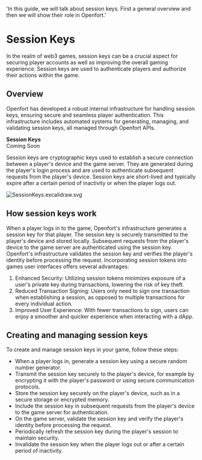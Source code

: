   'In this guide, we will talk about session keys. First a general overview and then we will show their role in Openfort.'

# Session Keys
In the realm of web3 games, session keys can be a crucial aspect for securing player accounts as well as improving the overall gaming experience. Session keys are used to authenticate players and authorize their actions within the game.

## Overview
Openfort has developed a robust internal infrastructure for handling session keys, ensuring secure and seamless player authentication. This infrastructure includes automated systems for generating, managing, and validating session keys, all managed through Openfort APIs.

<Note>
  <strong>Session Keys </strong>
  <br /> Coming Soon
</Note>

Session keys are cryptographic keys used to establish a secure connection between a player's device and the game server. They are generated during the player's login process and are used to authenticate subsequent requests from the player's device. Session keys are short-lived and typically expire after a certain period of inactivity or when the player logs out.

![SessionKeys.excalidraw.svg](https://blog-cms.openfort.xyz/uploads/Session_Keys_excalidraw_3f37ce39f1.svg)

## How session keys work
When a player logs in to the game, Openfort's infrastructure generates a session key for that player. The session key is securely transmitted to the player's device and stored locally. Subsequent requests from the player's device to the game server are authenticated using the session key. Openfort's infrastructure validates the session key and verifies the player's identity before processing the request. Incorporating session tokens into games user interfaces offers several advantages:
1. Enhanced Security: Utilizing session tokens minimizes exposure of a user's private key during transactions, lowering the risk of key theft.
2. Reduced Transaction Signing: Users only need to sign one transaction when establishing a session, as opposed to multiple transactions for every individual action.
3. Improved User Experience: With fewer transactions to sign, users can enjoy a smoother and quicker experience when interacting with a dApp.

## Creating and managing session keys
To create and manage session keys in your game, follow these steps:

- When a player logs in, generate a session key using a secure random number generator.
- Transmit the session key securely to the player's device, for example by encrypting it with the player's password or using secure communication protocols.
- Store the session key securely on the player's device, such as in a secure storage or encrypted memory.
- Include the session key in subsequent requests from the player's device to the game server for authentication.
- On the game server, validate the session key and verify the player's identity before processing the request.
- Periodically refresh the session key during the player's session to maintain security.
- Invalidate the session key when the player logs out or after a certain period of inactivity.
